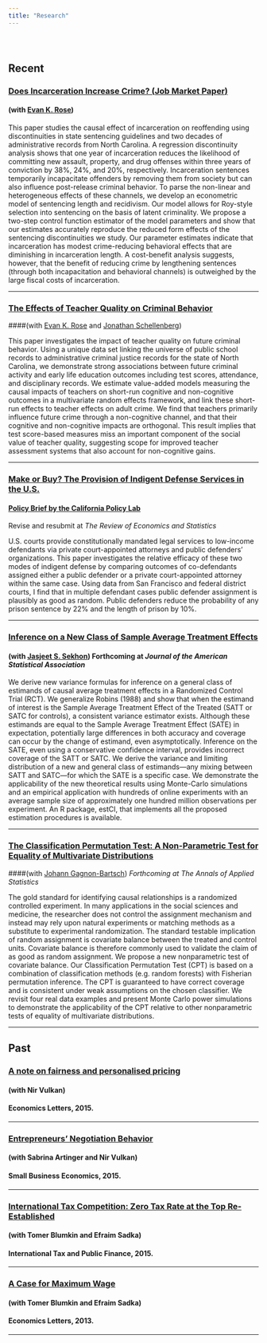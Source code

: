 ```yaml
---
title: "Research"
---
```


<br>

# {.tabset .tabset-fade .tabset-pills} 

## Recent

### <a href="files/YotamShemTov_JMP.pdf" target="_blank"> Does Incarceration Increase Crime? (**Job Market Paper**) </a> 
#### (with <a href="https://ekrose.github.io/" target="_blank">Evan K. Rose</a>)

This paper studies the causal effect of incarceration on reoffending using discontinuities in
state sentencing guidelines and two decades of administrative records from North Carolina. A
regression discontinuity analysis shows that one year of incarceration reduces the likelihood of
committing new assault, property, and drug offenses within three years of conviction by 38%,
24%, and 20%, respectively. Incarceration sentences temporarily incapacitate offenders by
removing them from society but can also influence post-release criminal behavior. To parse
the non-linear and heterogeneous effects of these channels, we develop an econometric model of
sentencing length and recidivism. Our model allows for Roy-style selection into sentencing on
the basis of latent criminality. We propose a two-step control function estimator of the model
parameters and show that our estimates accurately reproduce the reduced form effects of
the sentencing discontinuities we study. Our parameter estimates indicate that incarceration
has modest crime-reducing behavioral effects that are diminishing in incarceration length.
A cost-benefit analysis suggests, however, that the benefit of reducing crime by lengthening
sentences (through both incapacitation and behavioral channels) is outweighed by the large
fiscal costs of incarceration.

---

<!-- --- -->

### <a href="https://drive.google.com/file/d/1agkUuMjtPIPoQlgQEel3tVVofs2WFVsA/view" target="_blank"> The Effects of Teacher Quality on Criminal Behavior </a> 
####(with  <a href="https://ekrose.github.io/" target="_blank">Evan K. Rose</a> and <a href="https://sites.google.com/view/jonathanschellenberg/" target="_blank">Jonathan Schellenberg</a>)

This paper investigates the impact of teacher quality on future criminal behavior. Using a unique data set linking the universe of public school records to administrative criminal justice records for the state of North Carolina, we demonstrate strong associations between future criminal activity and early life education outcomes including test scores, attendance, and disciplinary records. We estimate value-added models measuring the causal impacts of teachers on short-run cognitive and non-cognitive outcomes in a multivariate random effects framework, and link these short-run effects to teacher effects on adult crime. We find that teachers primarily influence future crime through a non-cognitive channel, and that their cognitive and non-cognitive impacts are orthogonal. This result implies that test score-based measures miss an important component of the social value of teacher quality, suggesting scope for improved teacher assessment systems that also account for non-cognitive gains.

---

<!-- --- -->

### <a href="files/Shemtov_indigent_2019.pdf" target="_blank">Make or Buy? The Provision of Indigent Defense Services in the U.S. </a> 
#### <a href="https://www.capolicylab.org/comparing-criminal-defense-brief/"target="_blank">Policy Brief by the California Policy Lab</a> 
Revise and resubmit at *The Review of Economics and Statistics*


U.S. courts provide constitutionally mandated legal services to low-income defendants via private court-appointed attorneys and public defenders’ organizations. This paper investigates the relative efficacy of these two modes of indigent defense by comparing outcomes of co-defendants assigned either a public defender or a private court-appointed attorney within the same case. Using data from San Francisco and federal district courts, I find that in multiple defendant cases public defender assignment is plausibly as good as random. Public defenders reduce the probability of any prison sentence by 22% and the length of prison by 10%.

---

### <a href="https://arxiv.org/abs/1708.02140" target="_blank">Inference on a New Class of Sample Average Treatment Effects</a>
#### (with <a href="http://sekhon.berkeley.edu/" target="_blank">Jasjeet S. Sekhon</a>) Forthcoming at *Journal of the American Statistical Association*

We derive new variance formulas for inference on a general class of estimands of causal average treatment effects in a Randomized Control Trial (RCT). We generalize Robins (1988) and show that when the estimand of interest is the Sample Average Treatment Effect of the Treated (SATT or SATC for controls), a consistent variance estimator exists. Although these estimands are equal to the Sample Average Treatment Effect (SATE) in expectation, potentially large differences in both accuracy and coverage can occur by the change of estimand, even asymptotically. Inference on the SATE, even using a conservative confidence interval, provides incorrect coverage of the SATT or SATC. We derive the variance and limiting distribution of a new and general class of estimands---any mixing between SATT and SATC---for which the SATE is a specific case. We demonstrate the applicability of the new theoretical results using Monte-Carlo simulations and an empirical application with hundreds of online experiments with an average sample size of approximately one hundred million observations per experiment. An R package, estCI, that implements all the proposed estimation procedures is available. 
<!-- https://github.com/yotamshemtov/estCI -->

---

### <a href="https://arxiv.org/abs/1611.06408" target="_blank">The Classification Permutation Test: A Non-Parametric Test for Equality of Multivariate Distributions</a>
####(with <a href="http://dept.stat.lsa.umich.edu/~johanngb/" target="_blank">Johann Gagnon-Bartsch</a>) *Forthcoming at The Annals of Applied Statistics*

The gold standard for identifying causal relationships is a randomized controlled experiment.
In many applications in the social sciences and medicine, the researcher does not control the assignment mechanism and instead may rely upon natural experiments or matching methods as a substitute to experimental randomization. 
The standard testable implication of random assignment is covariate balance between 
the treated and control units.  Covariate balance is therefore commonly used to validate the claim of as good as random assignment. We propose a new nonparametric test of covariate balance.  Our Classification Permutation Test (CPT) is based on a combination of classification methods (e.g. random forests) with Fisherian permutation inference.  The CPT is guaranteed to have correct coverage and is consistent under weak assumptions on the chosen classifier. We revisit four real data examples and present Monte Carlo power simulations to demonstrate the applicability of the CPT relative to other nonparametric tests of equality of multivariate distributions.

---

## Past

### <a href="http://www.sciencedirect.com/science/article/pii/S0165176515003705" target="_blank">A note on fairness and personalised pricing</a>
#### (with Nir Vulkan) 
#### Economics Letters, 2015.

---

### <a href="https://link.springer.com/article/10.1007/s11187-014-9619-8" target="_blank">Entrepreneurs' Negotiation Behavior</a>
#### (with Sabrina Artinger and Nir Vulkan) 
#### Small Business Economics, 2015.

---

### <a href="https://link.springer.com/article/10.1007/s10797-014-9335-y" target="_blank">International Tax Competition: Zero Tax Rate at the Top Re-Established</a>                                            
#### (with Tomer Blumkin and Efraim Sadka) 
#### International Tax and Public Finance, 2015.     

---

### <a href="http://www.sciencedirect.com/science/article/pii/S0165176513002413" target="_blank">A Case for Maximum Wage</a>
#### (with Tomer Blumkin and Efraim Sadka) 
#### Economics Letters, 2013.

---

 <!-- <a href="trilnick2014whatdrives.pdf" target="_blank">draft-<i class="fa fa-file-pdf-o" aria-hidden="true"></i></a> -->






